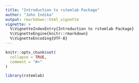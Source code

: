 ```yaml
---
title: "Introduction to rstemlab Package"
author: "John Indika"
output: rmarkdown::html_vignette
vignette: >
  %\VignetteIndexEntry{Introduction to rstemlab Package}
  %\VignetteEngine{knitr::rmarkdown}
  %\VignetteEncoding{UTF-8}
---
```


```r
knitr::opts_chunk$set(
  collapse = TRUE,
  comment = "#>"
)
```

```r
library(rstemlab)
```
